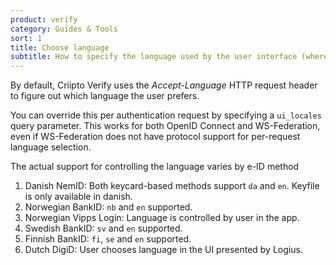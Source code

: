```yaml
---
product: verify
category: Guides & Tools
sort: 1
title: Choose language
subtitle: How to specify the language used by the user interface (where supported)
---
```


By default, Criipto Verify uses the _Accept-Language_ HTTP request header to figure out which language the user prefers. 

You can override this per authentication request by specifying a `ui_locales` query parameter. This works for both OpenID Connect and WS-Federation, even if WS-Federation does not have protocol support for per-request language selection.

The actual support for controlling the language varies by e-ID method

1. Danish NemID: Both keycard-based methods support `da` and `en`. Keyfile is only available in danish.
2. Norwegian BankID: `nb` and `en` supported.
3. Norwegian Vipps Login: Language is controlled by user in the app.
4. Swedish BankID: `sv` and `en` supported.
5. Finnish BankID: `fi`, `se` and `en` supported.
6. Dutch DigiD: User chooses language in the UI presented by Logius.
